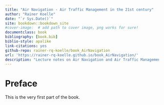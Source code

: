 ```yaml
--- 
title: "Air Navigation - Air Traffic Management in the 21st century"
author: "Rainer Koelle"
date: "`r Sys.Date()`"
site: bookdown::bookdown_site
#cover-image:  # add path to cover image, png works for sure!
documentclass: book
bibliography: [book.bib]
biblio-style: apalike
link-citations: yes
github-repo: rainer-rq-koelle/book_AirNavigation
url: 'https://rainer-rq-koelle.github.io/book_AirNavigation/'
description: "Lecture notes on Air Navigation and Air Traffic Management."
---
```


# Preface {-}

This is the very first part of the book.
